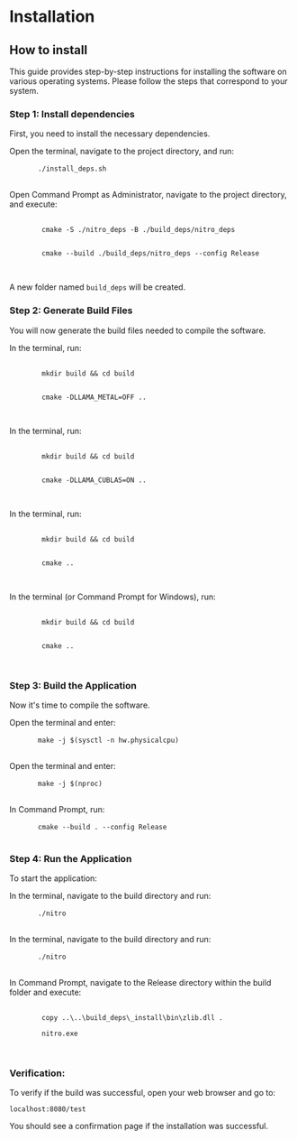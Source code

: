 
# Installation

## How to install

This guide provides step-by-step instructions for installing the software on various operating systems. Please follow the steps that correspond to your system.

### Step 1: Install dependencies

First, you need to install the necessary dependencies.

<Tabs>
  <TabItem value="macosAppleSilicon" label="MacOS">
    <p>Open the terminal, navigate to the project directory, and run:</p>
    <pre>
      <code>./install_deps.sh</code>
    </pre>
  </TabItem>
  <TabItem value="Windows" label="Windows">
    <p>
      Open Command Prompt as Administrator, navigate to the project directory,
      and execute:
    </p>
    <pre>
      <code>
        cmake -S ./nitro_deps -B ./build_deps/nitro_deps
        <br />
        cmake --build ./build_deps/nitro_deps --config Release
      </code>
    </pre>
  </TabItem>
</Tabs>

A new folder named `build_deps` will be created.

### Step 2: Generate Build Files

You will now generate the build files needed to compile the software.

<Tabs>
  <TabItem value="macosIntel" label="MacOS (Intel)">
    <p>In the terminal, run:</p>
    <pre>
      <code>
        mkdir build && cd build
        <br />
        cmake -DLLAMA_METAL=OFF ..
      </code>
    </pre>
  </TabItem>
  <TabItem value="linuxCuda" label="Linux (CUDA)">
    <p>In the terminal, run:</p>
    <pre>
      <code>
        mkdir build && cd build
        <br />
        cmake -DLLAMA_CUBLAS=ON ..
      </code>
    </pre>
  </TabItem>
  <TabItem value="macosAppleSilicon" label="MacOS (Apple Silicon)">
    <p>In the terminal, run:</p>
    <pre>
      <code>
        mkdir build && cd build
        <br />
        cmake ..
      </code>
    </pre>
  </TabItem>
  <TabItem value="otherLinuxWindows" label="Other Linux, Windows">
    <p>In the terminal (or Command Prompt for Windows), run:</p>
    <pre>
      <code>
        mkdir build && cd build
        <br />
        cmake ..
      </code>
    </pre>
  </TabItem>
</Tabs>

### Step 3: Build the Application

Now it's time to compile the software.

<Tabs>
  <TabItem value="macos" label="MacOS">
    <p>Open the terminal and enter:</p>
    <pre>
      <code>make -j $(sysctl -n hw.physicalcpu)</code>
    </pre>
  </TabItem>
  <TabItem value="linux" label="Linux">
    <p>Open the terminal and enter:</p>
    <pre>
      <code>make -j $(nproc)</code>
    </pre>
  </TabItem>
  <TabItem value="windows" label="Windows">
    <p>In Command Prompt, run:</p>
    <pre>
      <code>cmake --build . --config Release</code>
    </pre>
  </TabItem>
</Tabs>

### Step 4: Run the Application

To start the application:

<Tabs>
  <TabItem value="macos" label="MacOS">
    <p>In the terminal, navigate to the build directory and run:</p>
    <pre>
      <code>./nitro</code>
    </pre>
  </TabItem>
  <TabItem value="linux" label="Linux">
    <p>In the terminal, navigate to the build directory and run:</p>
    <pre>
      <code>./nitro</code>
    </pre>
  </TabItem>
  <TabItem value="windows" label="Windows">
    <p>
      In Command Prompt, navigate to the Release directory within the build
      folder and execute:
    </p>
    <pre>
      <code>
        copy ..\..\build_deps\_install\bin\zlib.dll .<br />
        nitro.exe
      </code>
    </pre>
  </TabItem>
</Tabs>

### Verification:

To verify if the build was successful, open your web browser and go to:

```
localhost:8080/test
```

You should see a confirmation page if the installation was successful.
